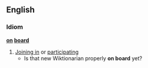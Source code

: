 ==English==
===Idiom===
'''[[on]] [[board]]'''
#[[Joining in]] or [[participating]]
#* Is that new Wiktionarian properly '''on board''' yet?